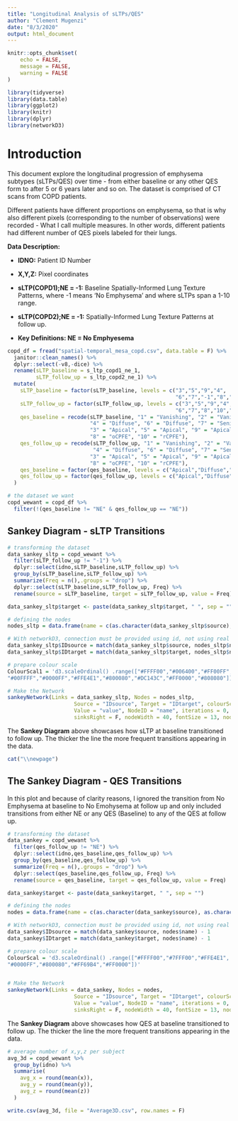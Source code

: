 ```yaml
---
title: "Longitudinal Analysis of sLTPs/QES"
author: "Clement Mugenzi"
date: "8/3/2020"
output: html_document
---
```


```r
knitr::opts_chunk$set(
	echo = FALSE,
	message = FALSE,
	warning = FALSE
)
```



```r
library(tidyverse)
library(data.table)
library(ggplot2)
library(knitr)
library(dplyr)
library(networkD3)
```



# Introduction

This document explore the longitudinal progression of emphysema subtypes (sLTPs/QES) over time - from either baseline or any other QES form to after 5 or 6 years later and so on. The dataset is comprised of CT scans from COPD patients.

Different patients have different proportions on emphysema, so that is why also different pixels (corresponding to the number of observations) were recorded - What I call multiple measures. In other words, different patients had different number of QES pixels labeled for their lungs.

**Data Description:**

* **IDNO:** Patient ID Number

* **X,Y,Z:** Pixel coordinates

* **sLTP(COPD1);NE = -1:** Baseline Spatially-Informed Lung Texture Patterns, where -1 means 'No Emphysema' and where sLTPs span a 1-10 range.

* **sLTP(COPD2);NE = -1:** Spatially-Informed Lung Texture Patterns at follow up.

* **Key Definitions: NE = No Emphyesema**



```r
copd_df = fread("spatial-temporal_mesa_copd.csv", data.table = F) %>%
  janitor::clean_names() %>%
  dplyr::select(-v8,-dice) %>%
  rename(sLTP_baseline = s_ltp_copd1_ne_1,
         sLTP_follow_up = s_ltp_copd2_ne_1) %>%
  mutate(
    sLTP_baseline = factor(sLTP_baseline, levels = c("3","5","9","4",
                                                     "6","7","-1","8","10","1","2")),
    sLTP_follow_up = factor(sLTP_follow_up, levels = c("3","5","9","4",
                                                     "6","7","8","10","1","2")),
    qes_baseline = recode(sLTP_baseline, "1" = "Vanishing", "2" = "Vanishing","-1" = "NE", 
                          "4" = "Diffuse", "6" = "Diffuse", "7" = "Senile",
                          "3" = "Apical", "5" = "Apical", "9" = "Apical",
                          "8" = "oCPFE", "10" = "rCPFE"),
    qes_follow_up = recode(sLTP_follow_up, "1" = "Vanishing", "2" = "Vanishing","-1" = "NE", 
                           "4" = "Diffuse", "6" = "Diffuse", "7" = "Senile",
                          "3" = "Apical", "5" = "Apical", "9" = "Apical",
                          "8" = "oCPFE", "10" = "rCPFE"),
    qes_baseline = factor(qes_baseline, levels = c("Apical","Diffuse","NE","Senile","oCPFE","rCPFE", "Vanishing")),
    qes_follow_up = factor(qes_follow_up, levels = c("Apical","Diffuse","Senile","oCPFE","rCPFE","Vanishing"))
  )
```




```r
# the dataset we want
copd_wewant = copd_df %>%
  filter(!(qes_baseline != "NE" & qes_follow_up == "NE"))
```


## Sankey Diagram - sLTP Transitions

```r
# transforming the dataset
data_sankey_sltp = copd_wewant %>%
  filter(sLTP_follow_up != "-1") %>%
  dplyr::select(idno,sLTP_baseline,sLTP_follow_up) %>%
  group_by(sLTP_baseline,sLTP_follow_up) %>%
  summarize(Freq = n(),.groups = "drop") %>%
  dplyr::select(sLTP_baseline,sLTP_follow_up, Freq) %>%
  rename(source = sLTP_baseline, target = sLTP_follow_up, value = Freq)

data_sankey_sltp$target <- paste(data_sankey_sltp$target, " ", sep = "")

# defining the nodes
nodes_sltp = data.frame(name = c(as.character(data_sankey_sltp$source), as.character(data_sankey_sltp$target)) %>% unique())

# With networkD3, connection must be provided using id, not using real name like in the links dataframe.. So we need to reformat it.
data_sankey_sltp$IDsource = match(data_sankey_sltp$source, nodes_sltp$name) - 1
data_sankey_sltp$IDtarget = match(data_sankey_sltp$target, nodes_sltp$name) - 1

# prepare colour scale
ColourScal1 = 'd3.scaleOrdinal() .range(["#FFFF00","#006400","#FF00FF","#7FFF00",
"#00FFFF","#0000FF","#FFE4E1","#800080","#DC143C","#FF0000","#808080"])'

# Make the Network
sankeyNetwork(Links = data_sankey_sltp, Nodes = nodes_sltp,
                     Source = "IDsource", Target = "IDtarget", colourScale = ColourScal1,
                     Value = "value", NodeID = "name", iterations = 0,
                     sinksRight = F, nodeWidth = 40, fontSize = 13, nodePadding = 20)
```

The **Sankey Diagram** above showcases how sLTP at baseline transitioned to follow up. The thicker the line the more frequent transitions appearing in the data. 


```r
cat("\\newpage")
```


## The Sankey Diagram - QES Transitions

In this plot and because of clarity reasons, I ignored the transition from No Emphysema at baseline to No Emohysema at follow up and only included transitions from either NE or any QES (Baseline) to any of the QES at follow up. 

```r
# transforming the dataset
data_sankey = copd_wewant %>%
  filter(qes_follow_up != "NE") %>% 
  dplyr::select(idno,qes_baseline,qes_follow_up) %>% 
  group_by(qes_baseline,qes_follow_up) %>%
  summarize(Freq = n(),.groups = "drop") %>%
  dplyr::select(qes_baseline,qes_follow_up, Freq) %>%
  rename(source = qes_baseline, target = qes_follow_up, value = Freq)

data_sankey$target <- paste(data_sankey$target, " ", sep = "")

# defining the nodes
nodes = data.frame(name = c(as.character(data_sankey$source), as.character(data_sankey$target)) %>% unique())

# With networkD3, connection must be provided using id, not using real name like in the links dataframe.. So we need to reformat it.
data_sankey$IDsource = match(data_sankey$source, nodes$name) - 1
data_sankey$IDtarget = match(data_sankey$target, nodes$name) - 1

# prepare colour scale
ColourScal = 'd3.scaleOrdinal() .range(["#FFFF00","#7FFF00","#FFE4E1",
"#0000FF","#800080","#FF69B4","#FF0000"])'


# Make the Network
sankeyNetwork(Links = data_sankey, Nodes = nodes,
                     Source = "IDsource", Target = "IDtarget", colourScale = ColourScal,
                     Value = "value", NodeID = "name", iterations = 0,
                     sinksRight = F, nodeWidth = 40, fontSize = 13, nodePadding = 20)
```

The **Sankey Diagram** above showcases how QES at baseline transitioned to follow up. The thicker the line the more frequent transitions appearing in the data.



```r
# average number of x,y,z per subject
avg_3d = copd_wewant %>%
  group_by(idno) %>%
  summarise(
    avg_x = round(mean(x)),
    avg_y = round(mean(y)),
    avg_z = round(mean(z))
  )

write.csv(avg_3d, file = "Average3D.csv", row.names = F)
```
















